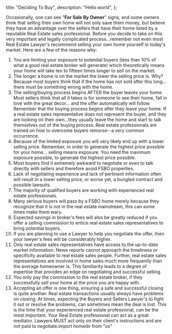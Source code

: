 
  title: "Deciding To Buy",
  description: "Hello world",
};

<BlogHeader
  Title="(FSBO) For Sale By Owner"
  Description="14 Important facts to consider before you try and sell your own home."
/>

Occasionally, one can see "**For Sale By Owner**" signs, and some owners think that selling their own home will not only save them money, but believe they have an advantage over the sellers that have their home listed by a reputable Real Estate sales professional. Before you decide to take on this very important and legally complicated process…remember not even most Real Estate Lawyer's recommend selling your own home yourself in today's market. Here are a few of the reasons why:

1. You are limiting your exposure to potential buyers (less than 10% of what a good real estate broker will generate) which theoretically means your home will take ten to fifteen times longer to sell on the market.
2. The longer a home is on the market the lower the selling price is. Why? Because most buyers think that if the home has not sold after this long... there must be something wrong with the home.
3. The selling/buying process begins AFTER the buyer leaves your home. Most sellers think that all it takes is for someone to see their home, fall in love with the great decor... and the offer automatically will follow. Remember that the buying process begins after they leave your home. If a real estate sales representative does not represent the buyer, and they are looking on their own…they usually leave the home and start to talk themselves out of the buying process. Real estate professionals are trained on how to overcome buyers remorse--a very common occurrence.
4. Because of the limited exposure you will very likely end up with a lower selling price. Remember, in order to generate the highest price possible for your home… selling means exposure. You need the maximum exposure possible, to generate the highest price possible.
5. Most buyers find it extremely awkward to negotiate or even to talk directly with sellers and therefore avoid FSBO properties.
6. Lack of negotiating experience and lack of pertinent information often will result in a lower selling price, or worse yet, a bungled contract and possible lawsuits.
7. The majority of qualified buyers are working with experienced real estate professionals.
8. Many serious buyers will pass by a FSBO home merely because they recognize that it is not in the real estate mainstream, this can some times make them wary.
9. Expected savings in broker's fees will also be greatly reduced if you offer a selling commission to entice real estate sales representatives to bring potential buyers.
10. If you are planning to use a Lawyer to help you negotiate the offer, then your lawyer's fees will be considerably higher.
11. Only real estate sales representatives have access to the up-to-date market information. News reports cannot approach the timeliness or specificity available to real estate sales people. Further, real estate sales representatives are involved in home sales much more frequently than the average homeowner is. This familiarity leads to a degree of expertise that provides an edge on negotiating and successful selling.
12. You only pay the commission to the real estate broker, if they successfully sell your home at the price you are happy with.
13. Accepting an offer is one thing, ensuring a safe and successful closing is quite another. Real estate transactions usually always have problems on closing. At times, expecting the Buyers and Sellers Lawyer's to fight it out or resolve the problems, can sometimes mean the deal is lost. This is the time that your experienced real estate professional, can be the most important. Your Real Estate professional can act as a great mediator. Lawyers MUST act only on their client's instructions and are not paid to negotiate.import homedir from "os"
